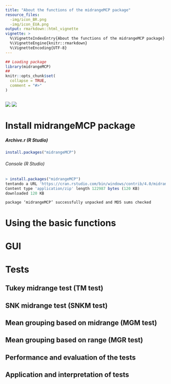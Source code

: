 ```yaml
---
title: "About the functions of the midrangeMCP package"
resource_files:
  -img/icon_BR.png
  -img/icon_EUA.png
output: rmarkdown::html_vignette
vignette: >
  %\VignetteIndexEntry{About the functions of the midrangeMCP package}
  %\VignetteEngine{knitr::rmarkdown}
  %\VignetteEncoding{UTF-8}
---
```


```r
## Loading package
library(midrangeMCP)
##
knitr::opts_chunk$set(
  collapse = TRUE,
  comment = "#>"
)
```

```r

```



<a href="#"> <img   onclick="traduzir(1)" src="img/icon_EUA.png"  ></a>
<a href="#"> <img  onclick="traduzir(0)"src="img/icon_BR.png"  ></a>


<h1 id="titulo_install">Install midrangeMCP package </h1>


<h5 id="subTitulo_arquivo">Archive.r (R Studio) </h5>




<script>
function traduzir(op) {

if (op==0){
 
document.querySelector("#titulo_install").innerHTML = "Instalando o Pacote midrangeMCP"
 document.querySelector("#subTitulo_arquivo").innerHTML = "Arquivo.r (R Studio)"
  document.querySelector("#titulo_Using").innerHTML = "Usando as funções básicas"
  document.querySelector("#tituto_Tests").innerHTML = "Testes"
}

if (op==1){

 
 document.querySelector("#titulo_install").innerHTML = "Install midrangeMCP package"
 document.querySelector("#subTitulo_arquivo").innerHTML = "Archive.r (R Studio)"
  document.querySelector("#titulo_Using").innerHTML = "Using the basic functions"
  document.querySelector("#tituto_Tests").innerHTML = "Tests"
  
}
}


</script>


~~~r
install.packages("midrangeMCP")
~~~
###### Console (R Studio)
~~~r
> install.packages("midrangeMCP")
tentando a URL 'https://cran.rstudio.com/bin/windows/contrib/4.0/midrangeMCP_3.1.zip'
Content type 'application/zip' length 122987 bytes (120 KB)
downloaded 120 KB

package ‘midrangeMCP’ successfully unpacked and MD5 sums checked
~~~



<!---
$$
  s f(x,y) = \sin(x+y)
$$
-->




<h1 id="titulo_Using">Using the basic functions </h1>



<h1 id="tituto_Gui">GUI </h1>


<h1 id="tituto_Tests">Tests</h1>

<h2 id="titulo_Tukey">Tukey midrange test (TM test) </h2>

<h2 id="titulo_SNK">SNK midrange test (SNKM test)</h2>

<h2 id="titulo_MGM">Mean grouping based on midrange (MGM test) </h2>

<h2 id="titulo_MGR">Mean grouping based on range (MGR test) </h2>

<h2 id="titulo_Performance">Performance and evaluation of the tests </h2>
 
<h2 id="titulo_Application">Application and interpretation of tests </h2>
